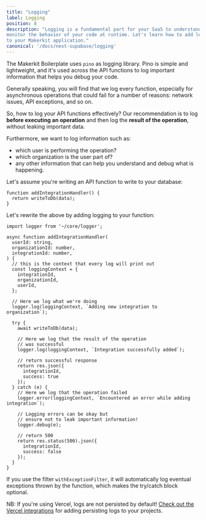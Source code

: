 ```yaml
---
title: "Logging"
label: Logging
position: 8
description: "Logging is a fundamental part for your SaaS to understand and
monitor the behavior of your code at runtime. Let's learn how to add logging
to your Makerkit application."
canonical: '/docs/next-supabase/logging'
---
```


The Makerkit Boilerplate uses `pino` as logging library. Pino is simple and
lightweight, and it's used across the API functions to log important
information that helps you debug your code.

Generally speaking, you will find that we log every function, especially for
asynchronous operations that could fail for a number of reasons: network
issues, API exceptions, and so on.

So, how to log your API functions effectively? Our recommendation is to log
**before executing an operation** and then log the **result of the
operation**, without leaking important data.

Furthermore, we want to log information such as:
- which user is performing the operation?
- which organization is the user part of?
- any other information that can help you understand and debug what is
happening.

Let's assume you're writing an API function to write to your database:

```tsx
function addIntegrationHandler() {
  return writeToDb(data);
}
```

Let's rewrite the above by adding logging to your function:

```tsx
import logger from '~/core/logger';

async function addIntegrationHandler(
  userId: string,
  organizationId: number,
  integrationId: number,
) {
  // this is the context that every log will print out
  const loggingContext = {
    integrationId,
    organizationId,
    userId,
  };

  // Here we log what we're doing
  logger.log(loggingContext, `Adding new integration to organization`);

  try {
    await writeToDb(data);

    // Here we log that the result of the operation
    // was successful
    logger.log(loggingContext, `Integration successfully added`);

    // return successful response
    return res.json({
      integrationId,
      success: true
    });
  } catch (e) {
    // Here we log that the operation failed
    logger.error(loggingContext, `Encountered an error while adding integration`);

    // Logging errors can be okay but
    // ensure not to leak important information!
    logger.debug(e);

    // return 500
    return res.status(500).json({
      integrationId,
      success: false
    });
  }
}
```

If you use the filter `withExceptionFilter`, it will automatically
log eventual exceptions thrown by the function, which makes the try/catch
block optional.

NB: If you're using Vercel, logs are not persisted by default! [Check out the
Vercel integrations](https://vercel.com/integrations#logging) for adding persisting logs to your projects.
